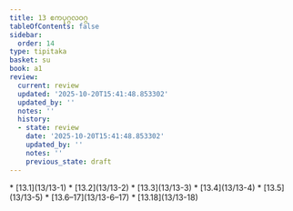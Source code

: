 ```yaml
---
title: 13 ဧကပုဂ္ဂလဝဂ္ဂ
tableOfContents: false
sidebar:
  order: 14
type: tipitaka
basket: su
book: a1
review:
  current: review
  updated: '2025-10-20T15:41:48.853302'
  updated_by: ''
  notes: ''
  history:
  - state: review
    date: '2025-10-20T15:41:48.853302'
    updated_by: ''
    notes: ''
    previous_state: draft
---
```



<DynamicBreadcrumb />


<ReviewStatus review={frontmatter.review} showDetails={true} />

<HypothesisAnnotation frontmatter={frontmatter} />



<TableOfContents book="a1" section="13">
* [13.1](13/13-1)
* [13.2](13/13-2)
* [13.3](13/13-3)
* [13.4](13/13-4)
* [13.5](13/13-5)
* [13.6–17](13/13-6–17)
* [13.18](13/13-18)
</TableOfContents>